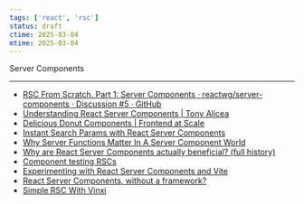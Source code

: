 ```yaml
---
tags: ['react', 'rsc']
status: draft
ctime: 2025-03-04
mtime: 2025-03-04
---
```



<QuoteLink url="https://react.dev/reference/rsc/server-components">
  Server Components
</QuoteLink>

---

- [RSC From Scratch. Part 1: Server Components · reactwg/server-components · Discussion #5 · GitHub](https://github.com/reactwg/server-components/discussions/5)
- [Understanding React Server Components | Tony Alicea](https://tonyalicea.dev/blog/understanding-react-server-components/)
- [Delicious Donut Components | Frontend at Scale](https://frontendatscale.com/blog/donut-components/)
- [Instant Search Params with React Server Components](https://buildui.com/posts/instant-search-params-with-react-server-components)
- [Why Server Functions Matter In A Server Component World](https://www.brenelz.com/posts/why-server-functions-matter-in-a-server-component-world/)
- [Why are React Server Components actually beneficial? (full history)](https://tigerabrodi.blog/why-is-react-server-components-actually-beneficial-full-history)
- [Component testing RSCs](https://storybook.js.org/blog/component-testing-rscs/)
- [Experimenting with React Server Components and Vite](https://danielnagy.me/posts/Post_usaivhdu3j5d)
- [React Server Components, without a framework?](https://timtech.blog/posts/react-server-components-rsc-no-framework/)
- [Simple RSC With Vinxi](https://www.brenelz.com/posts/simple-rsc-with-vinxi/)
